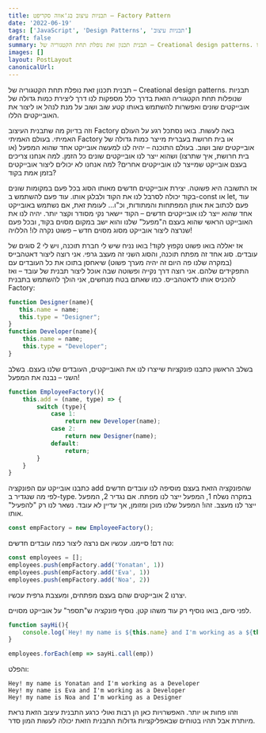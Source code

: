 ```yaml
---
title: תבניות עיצוב בג'אווה סקריפט – Factory Pattern
date: '2022-06-19'
tags: ['JavaScript', 'Design Patterns', 'תבניות עיצוב']
draft: false
summary: תבנית תכנון זאת נופלת תחת הקטגוריה של – Creational design patterns. תבניות שנופלות תחת הקטגוריה הזאת בדרך כלל מספקות לנו דרך ליצירת כמות גדולה של אובייקטים שונים ואפשרות להשתמש באותו קטע שוב ושוב על מנת לנהל או ליצור את האובייקטים הללו.
images: []
layout: PostLayout
canonicalUrl:
---
```


תבנית תכנון זאת נופלת תחת הקטגוריה של – Creational design patterns. תבניות שנופלות תחת הקטגוריה הזאת בדרך כלל מספקות לנו דרך ליצירת כמות גדולה של אובייקטים שונים ואפשרות להשתמש באותו קטע שוב ושוב על מנת לנהל או ליצור את האובייקטים הללו.

וזה בדיוק מה שתבנית העיצוב Factory באה לעשות. בואו נסתכל רגע על העולם האמיתי. בעולם האמיתי Factory או בית חרושת בעברית מייצר כמות גדולה של אובייקטים שוב ושוב. בעולם התוכנה – יהיה לנו למעשה אובייקט אחד שהוא המפעל (או בית חרושת, איך שתרצו) ושהוא ייצר לנו אובייקטים שונים כל הזמן.
למה אנחנו צריכים בעצם אובייקט שמייצר לנו אובייקטים אחרים? למה אנחנו לא יכולים ליצור אובייקטים בזמן אמת בקוד?

אז התשובה היא פשוטה. יצירת אובייקטים חדשים מאותו הסוג בכל פעם במקומות שונים בקוד יכולה לסרבל לנו את הקוד ולבלגן אותו. עוד פעם להשתמש ב-const או let, עוד פעם לכתוב את אותן המפתחות והמתודות, וכ"ו… לעומת זאת, אם נשתמש באובייקט אחד שהוא ייצר לנו אובייקטים חדשים – הקוד יישאר נקי מסודר וקצר יותר. יהיה לנו את האובייקט הראשי שהוא בעצם ה"מפעל" שלנו והוא ישב במקום מסוים בקוד, ובכל פעם שנרצה ליצור אובייקט מסוג מסוים חדש – פשוט נקרה לו! הללויה!

אז יאללה בואו פשוט נקפוץ לקוד! בואו נניח שיש לי חברת תוכנה, ויש לי 2 סוגים של עובדים. סוג אחד זה מפתח תוכנה, והסוג השני זה מעצב גרפי. אני רוצה ליצור דאטהבייס (במקרה שלנו פה היום זה יהיה מערך פשוט) שיאחסן בתוכו את כל העובדים עם התפקידים שלהם. אני רוצה דרך נקייה ופשוטה שבה אוכל ליצור תבנית של עובד – ואז להכניס אותו לדאטהבייס. כמו שאתם בטח מנחשים, אני הולך להשתמש בתבנית Factory:

```JavaScript
function Designer(name){
   this.name = name;
   this.type = "Designer";
}
function Developer(name){
    this.name = name;
    this.type = "Developer";
}
```

בשלב הראשון כתבנו פונקציות שייצרו לנו את האובייקטים, העובדים שלנו בעצם. בשלב השני – נבנה את המפעל!

```JavaScript
function EmployeeFactory(){
    this.add = (name, type) => {
        switch (type){
            case 1:
                return new Developer(name);
            case 2:
                return new Designer(name);
            default:
                return;
        }
    }
}
```

כתבנו אובייקט עם הפונקציה add שהפונקציה הזאת בעצם מוסיפה לנו עובדים חדשים לפי מה שנגדיר ב-type. במקרה נשלח 1, המפעל ייצר לנו מפתח. אם נגדיר 2, המפעל ייצר לנו מעצב. זהו! המפעל שלנו מוכן ומזומן, אך עדיין לא עובד. נשאר לנו רק "להפעיל" אותו.

```JavaScript
const empFactory = new EmployeeFactory();
```

טה דם! סיימנו. עכשיו אם נרצה ליצור כמה עובדים חדשים:

```JavaScript
const employees = [];
employees.push(empFactory.add('Yonatan', 1))
employees.push(empFactory.add('Eva', 1))
employees.push(empFactory.add('Noa', 2))
```

יצרנו 2 אובייקטים שהם בעצם מפתחים, ומעצבת גרפית עכשיו.

לפני סיום, בואו נוסיף רק עוד משהו קטן. נוסיף פונקציה ש"תספר" על אובייקט מסויים.

```JavaScript
function sayHi(){
    console.log(`Hey! my name is ${this.name} and I'm working as a ${this.type}`)
}
```

```JavaScript
employees.forEach(emp => sayHi.call(emp))
```

והפלט:

```
Hey! my name is Yonatan and I'm working as a Developer
Hey! my name is Eva and I'm working as a Developer
Hey! my name is Noa and I'm working as a Designer
```

וזהו פחות או יותר. האפשרויות כאן הן רבות ואולי כרגע התבנית עיצוב הזאת נראת מיותרת אבל תהיו בטוחים שבאפליקציות גדולות התבנית הזאת יכולה לעשות המון סדר.

